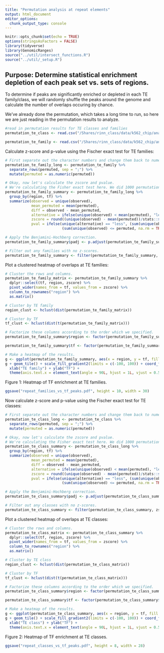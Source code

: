 ```yaml
---
title: "Permutation analysis at repeat elements"
output: html_document
editor_options: 
  chunk_output_type: console
---
```



```r
knitr::opts_chunk$set(echo = TRUE)
options(stringsAsFactors = FALSE)
library(tidyverse)
library(GenomicRanges)
source("../util/intersect_functions.R")
source("../util/_setup.R")
```

## Purpose: Determine statistical enrichment depletion of each peak set vs. sets of regions.

To determine if peaks are significantly enriched or depleted in each TE family/class, we will randomly shuffle the peaks around the genome and calculate the number of overlaps occuring by chance.

We've already done the permutation, which takes a long time to run, so here we are just reading in the permutation results to analyze.

```r
#read in permutation results for TE classes and families
permutation_te_class <- read.csv("/Shares/rinn_class/data/k562_chip/analysis/11_peak_feature_intersect/results/permutation_results_repeat_classes.csv")

permutation_te_family <- read.csv("/Shares/rinn_class/data/k562_chip/analysis/11_peak_feature_intersect/results/permutation_results_repeat_families.csv")

```

Calculate z-score and p-value using the Fischer exact test for TE families:

```r
# First separate out the character numbers and change them back to numeric.
permutation_te_family_long <- permutation_te_family %>%
  separate_rows(permuted, sep = ";") %>%
  mutate(permuted = as.numeric(permuted))

# Okay, now let's calculate the zscore and pvalue.
# We're calculating the Fisher exact test here. We did 1000 permutations, so we will correct for that.
permutation_te_family_summary <- permutation_te_family_long %>% 
  group_by(region, tf) %>%
  summarize(observed = unique(observed),
            mean_permuted = mean(permuted),
            diff = observed - mean_permuted,
            alternative = ifelse(unique(observed) < mean(permuted), "less", "greater"),
            zscore = round((unique(observed) - mean(permuted))/stats::sd(permuted), 4),
            pval = ifelse(unique(alternative) == "less", (sum(unique(observed) >= permuted, na.rm = TRUE) + 1)/(1000 + 1),
                          (sum(unique(observed) <= permuted, na.rm = TRUE) + 1)/(1000 + 1)))

# Apply the Benjamini-Hochberg correction.
permutation_te_family_summary$padj <- p.adjust(permutation_te_family_summary$pval, method = "BH")

# Filter out any families with no z-scores.
permutation_te_family_summary <- filter(permutation_te_family_summary, zscore != "NaN")

```

Plot a clustered heatmap of overlaps at TE families: 

```r
# Cluster the rows and columns.
permutation_te_family_matrix <- permutation_te_family_summary %>%
  dplyr::select(tf, region, zscore) %>%
  pivot_wider(names_from = tf, values_from = zscore) %>%
  column_to_rownames("region") %>%
  as.matrix()

# Cluster by TE family
region_clust <- hclust(dist(permutation_te_family_matrix))

# Cluster by TF
tf_clust <- hclust(dist(t(permutation_te_family_matrix)))

# Factorize these columns according to the order which we specified.
permutation_te_family_summary$region <- factor(permutation_te_family_summary$region, region_clust$labels[region_clust$order])

permutation_te_family_summary$tf <- factor(permutation_te_family_summary$tf, tf_clust$labels[tf_clust$order])

# Make a heatmap of the results.
g <- ggplot(permutation_te_family_summary, aes(x = region, y = tf, fill = zscore))
g + geom_tile() + scale_fill_gradient2(limits = c(-100, 100)) + coord_flip() + 
  xlab("TE family") + ylab("TF") +
  theme(axis.text.x = element_text(angle = 90L, hjust = 1L, vjust = 0.5))
```

Figure 1: Heatmap of TF enrichment at TE families.

```r
ggsave("repeat_families_vs_tf_peaks.pdf", height = 10, width = 30)

```


Now calculate z-score and p-value using the Fischer exact test for TE classes:

```r
# First separate out the character numbers and change them back to numeric.
permutation_te_class_long <- permutation_te_class %>%
  separate_rows(permuted, sep = ";") %>%
  mutate(permuted = as.numeric(permuted))

# Okay, now let's calculate the zscore and pvalue.
# We're calculating the Fisher exact test here. We did 1000 permutations, so we will correct for that.
permutation_te_class_summary <- permutation_te_class_long %>% 
  group_by(region, tf) %>%
  summarize(observed = unique(observed),
            mean_permuted = mean(permuted),
            diff = observed - mean_permuted,
            alternative = ifelse(unique(observed) < mean(permuted), "less", "greater"),
            zscore = round((unique(observed) - mean(permuted))/stats::sd(permuted), 4),
            pval = ifelse(unique(alternative) == "less", (sum(unique(observed) >= permuted, na.rm = TRUE) + 1)/(1000 + 1),
                          (sum(unique(observed) <= permuted, na.rm = TRUE) + 1)/(1000 + 1)))

# Apply the Benjamini-Hochberg correction.
permutation_te_class_summary$padj <- p.adjust(permutation_te_class_summary$pval, method = "BH")

# Filter out any classes with no z-scores.
permutation_te_class_summary <- filter(permutation_te_class_summary, zscore != "NaN")

```

Plot a clustered heatmap of overlaps at TE classes: 

```r
# Cluster the rows and columns.
permutation_te_class_matrix <- permutation_te_class_summary %>%
  dplyr::select(tf, region, zscore) %>%
  pivot_wider(names_from = tf, values_from = zscore) %>%
  column_to_rownames("region") %>%
  as.matrix()

# Cluster by TE class
region_clust <- hclust(dist(permutation_te_class_matrix))

# Cluster by TF
tf_clust <- hclust(dist(t(permutation_te_class_matrix)))

# Factorize these columns according to the order which we specified.
permutation_te_class_summary$region <- factor(permutation_te_class_summary$region, region_clust$labels[region_clust$order])

permutation_te_class_summary$tf <- factor(permutation_te_class_summary$tf, tf_clust$labels[tf_clust$order])

# Make a heatmap of the results.
g <- ggplot(permutation_te_class_summary, aes(x = region, y = tf, fill = zscore))
g + geom_tile() + scale_fill_gradient2(limits = c(-100, 100)) + coord_flip() + 
  xlab("TE class") + ylab("TF") +
  theme(axis.text.x = element_text(angle = 90L, hjust = 1L, vjust = 0.5))
```

Figure 2: Heatmap of TF enrichment at TE classes.

```r
ggsave("repeat_classes_vs_tf_peaks.pdf", height = 8, width = 28)

```





